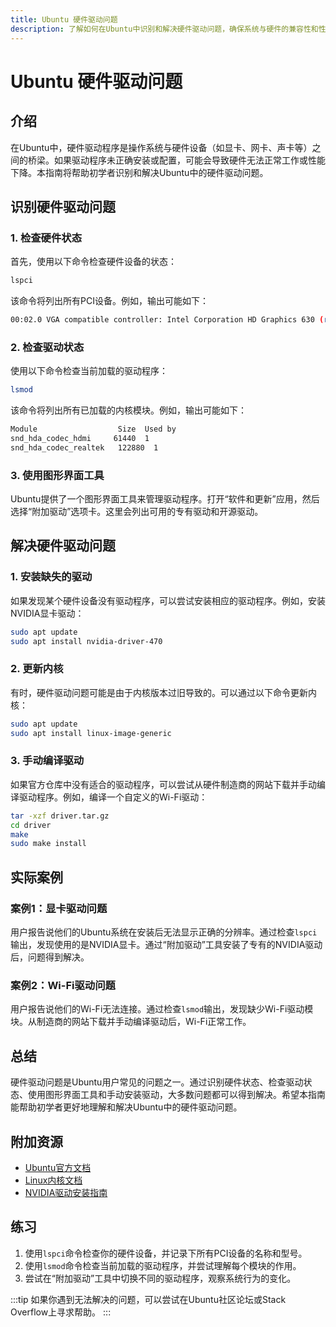 ```yaml
---
title: Ubuntu 硬件驱动问题
description: 了解如何在Ubuntu中识别和解决硬件驱动问题，确保系统与硬件的兼容性和性能。
---
```


# Ubuntu 硬件驱动问题

## 介绍

在Ubuntu中，硬件驱动程序是操作系统与硬件设备（如显卡、网卡、声卡等）之间的桥梁。如果驱动程序未正确安装或配置，可能会导致硬件无法正常工作或性能下降。本指南将帮助初学者识别和解决Ubuntu中的硬件驱动问题。

## 识别硬件驱动问题

### 1. 检查硬件状态

首先，使用以下命令检查硬件设备的状态：

```bash
lspci
```

该命令将列出所有PCI设备。例如，输出可能如下：

```bash
00:02.0 VGA compatible controller: Intel Corporation HD Graphics 630 (rev 04)
```

### 2. 检查驱动状态

使用以下命令检查当前加载的驱动程序：

```bash
lsmod
```

该命令将列出所有已加载的内核模块。例如，输出可能如下：

```bash
Module                  Size  Used by
snd_hda_codec_hdmi     61440  1
snd_hda_codec_realtek   122880  1
```

### 3. 使用图形界面工具

Ubuntu提供了一个图形界面工具来管理驱动程序。打开“软件和更新”应用，然后选择“附加驱动”选项卡。这里会列出可用的专有驱动和开源驱动。

## 解决硬件驱动问题

### 1. 安装缺失的驱动

如果发现某个硬件设备没有驱动程序，可以尝试安装相应的驱动程序。例如，安装NVIDIA显卡驱动：

```bash
sudo apt update
sudo apt install nvidia-driver-470
```

### 2. 更新内核

有时，硬件驱动问题可能是由于内核版本过旧导致的。可以通过以下命令更新内核：

```bash
sudo apt update
sudo apt install linux-image-generic
```

### 3. 手动编译驱动

如果官方仓库中没有适合的驱动程序，可以尝试从硬件制造商的网站下载并手动编译驱动程序。例如，编译一个自定义的Wi-Fi驱动：

```bash
tar -xzf driver.tar.gz
cd driver
make
sudo make install
```

## 实际案例

### 案例1：显卡驱动问题

用户报告说他们的Ubuntu系统在安装后无法显示正确的分辨率。通过检查`lspci`输出，发现使用的是NVIDIA显卡。通过“附加驱动”工具安装了专有的NVIDIA驱动后，问题得到解决。

### 案例2：Wi-Fi驱动问题

用户报告说他们的Wi-Fi无法连接。通过检查`lsmod`输出，发现缺少Wi-Fi驱动模块。从制造商的网站下载并手动编译驱动后，Wi-Fi正常工作。

## 总结

硬件驱动问题是Ubuntu用户常见的问题之一。通过识别硬件状态、检查驱动状态、使用图形界面工具和手动安装驱动，大多数问题都可以得到解决。希望本指南能帮助初学者更好地理解和解决Ubuntu中的硬件驱动问题。

## 附加资源

- [Ubuntu官方文档](https://help.ubuntu.com)
- [Linux内核文档](https://www.kernel.org/doc/)
- [NVIDIA驱动安装指南](https://www.nvidia.com/Download/index.aspx)

## 练习

1. 使用`lspci`命令检查你的硬件设备，并记录下所有PCI设备的名称和型号。
2. 使用`lsmod`命令检查当前加载的驱动程序，并尝试理解每个模块的作用。
3. 尝试在“附加驱动”工具中切换不同的驱动程序，观察系统行为的变化。

:::tip
如果你遇到无法解决的问题，可以尝试在Ubuntu社区论坛或Stack Overflow上寻求帮助。
:::